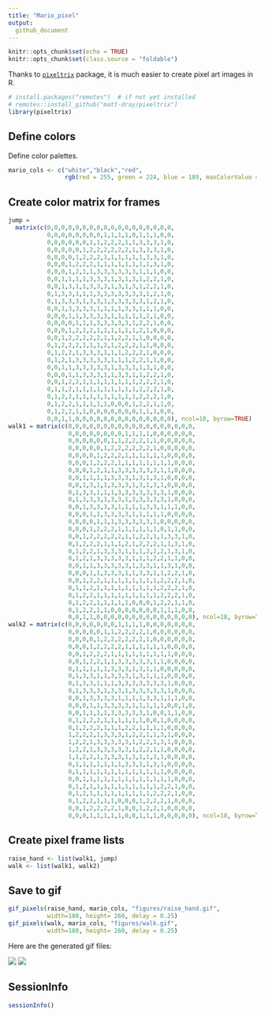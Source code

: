 ```yaml
---
title: "Mario_pixel"
output:
  github_document
---
```


```r
knitr::opts_chunk$set(echo = TRUE)
knitr::opts_chunk$set(class.source = "foldable")
```

Thanks to [`pixeltrix`](https://github.com/matt-dray/pixeltrix) package, it is much easier to create pixel art images in R.


```r
# install.packages("remotes")  # if not yet installed
# remotes::install_github("matt-dray/pixeltrix")
library(pixeltrix)
```

## Define colors

Define color palettes. 

```r
mario_cols <- c("white","black","red",
                rgb(red = 255, green = 224, blue = 189, maxColorValue = 255))
```

## Create color matrix for frames

```r
jump =
  matrix(c(0,0,0,0,0,0,0,0,0,0,0,0,0,0,0,0,0,0,
           0,0,0,0,0,0,0,0,1,1,1,1,0,1,1,1,0,0,
           0,0,0,0,0,0,1,1,2,2,2,1,1,3,3,3,1,0,
           0,0,0,0,0,1,2,2,2,2,2,2,1,3,3,3,1,0,
           0,0,0,0,1,2,2,2,1,1,1,1,1,1,3,3,1,0,
           0,0,0,1,2,2,2,1,1,1,1,1,1,1,1,3,1,0,
           0,0,0,1,2,1,1,3,3,3,3,3,3,1,1,1,0,0,
           0,0,1,1,1,1,3,3,3,1,3,1,3,1,2,2,1,0,
           0,0,1,3,1,1,3,3,3,1,3,1,3,1,2,2,1,0,
           0,1,3,3,1,1,1,3,3,3,3,3,3,3,1,2,1,0,
           0,1,3,3,3,1,3,3,1,3,3,3,3,3,1,2,1,0,
           0,0,1,3,3,3,3,1,1,1,1,3,3,1,1,1,0,0,
           0,0,0,1,1,3,3,3,3,1,1,1,1,1,2,1,0,0,
           0,0,0,0,1,1,1,3,3,3,3,3,1,2,2,1,0,0,
           0,0,0,1,2,2,2,1,1,1,1,1,1,2,1,0,0,0,
           0,0,1,2,2,2,2,2,1,1,2,2,1,1,0,0,0,0,
           0,1,2,2,2,1,1,1,2,1,2,2,2,1,1,0,0,0,
           0,1,2,2,1,3,3,3,1,1,1,2,2,2,1,0,0,0,
           0,1,2,1,3,3,3,3,3,1,1,1,2,2,1,1,0,0,
           0,0,1,1,3,3,3,3,3,1,3,3,1,1,3,1,0,0,
           0,0,0,1,1,3,3,3,1,1,3,3,1,1,2,2,1,0,
           0,0,1,2,2,1,1,1,1,1,1,1,1,2,2,2,1,0,
           0,1,1,2,1,1,1,1,1,1,1,1,1,2,2,2,1,0,
           0,1,2,2,1,1,1,1,1,1,1,1,1,2,2,2,1,0,
           0,1,2,2,1,1,1,1,1,0,0,0,1,2,2,1,1,0,
           0,1,2,2,1,1,0,0,0,0,0,0,0,1,1,1,0,0,
           0,0,1,1,0,0,0,0,0,0,0,0,0,0,0,0,0,0), ncol=18, byrow=TRUE)
walk1 = matrix(c(0,0,0,0,0,0,0,0,0,0,0,0,0,0,0,0,0,0,
                 0,0,0,0,0,0,0,0,1,1,1,1,0,0,0,0,0,0,
                 0,0,0,0,0,0,1,1,2,2,2,1,1,0,0,0,0,0,
                 0,0,0,0,0,1,2,2,2,2,2,2,1,0,0,0,0,0,
                 0,0,0,0,1,2,2,2,1,1,1,1,1,1,0,0,0,0,
                 0,0,0,1,2,2,2,1,1,1,1,1,1,1,1,0,0,0,
                 0,0,0,1,2,1,1,3,3,3,3,3,3,1,1,0,0,0,
                 0,0,1,1,1,1,3,3,3,1,3,1,3,1,0,0,0,0,
                 0,0,1,3,1,1,3,3,3,1,3,1,3,1,0,0,0,0,
                 0,1,3,3,1,1,1,3,3,3,3,3,3,3,1,0,0,0,
                 0,1,3,3,3,1,3,3,1,3,3,3,3,3,1,0,0,0,
                 0,0,1,3,3,3,3,1,1,1,1,3,3,1,1,1,0,0,
                 0,0,0,1,1,3,3,3,3,1,1,1,1,1,0,0,0,0,
                 0,0,0,0,1,1,1,3,3,3,3,3,1,0,0,0,0,0,
                 0,0,0,1,2,2,2,1,1,1,1,1,1,0,1,1,0,0,
                 0,0,1,2,2,2,2,2,1,1,2,2,1,1,3,3,1,0,
                 0,1,2,2,2,1,1,1,2,1,2,2,2,1,1,3,1,0,
                 0,1,2,2,1,3,3,3,1,1,1,2,2,2,1,3,1,0,
                 0,1,2,1,3,3,3,3,3,1,1,1,2,2,1,1,0,0,
                 0,0,1,1,3,3,3,3,3,1,3,3,1,1,3,1,0,0,
                 0,0,0,1,1,3,3,3,1,1,3,3,1,1,2,2,1,0,
                 0,0,1,2,2,1,1,1,1,1,1,1,1,2,2,2,1,0,
                 0,1,1,2,1,1,1,1,1,1,1,1,1,2,2,2,1,0,
                 0,1,2,2,1,1,1,1,1,1,1,1,1,2,2,2,1,0,
                 0,1,2,2,1,1,1,1,1,0,0,0,1,2,2,1,1,0,
                 0,1,2,2,1,1,0,0,0,0,0,0,0,1,1,1,0,0,
                 0,0,1,1,0,0,0,0,0,0,0,0,0,0,0,0,0,0), ncol=18, byrow=TRUE)
walk2 = matrix(c(0,0,0,0,0,0,0,1,1,1,1,0,0,0,0,0,0,0,
                 0,0,0,0,0,1,1,2,2,2,2,1,0,0,0,0,0,0,
                 0,0,0,0,1,2,2,2,2,2,2,1,0,0,0,0,0,0,
                 0,0,0,1,2,2,2,2,1,1,1,1,1,1,0,0,0,0,
                 0,0,1,2,2,2,1,1,1,1,1,1,1,1,1,0,0,0,
                 0,0,1,2,2,1,1,3,3,3,3,3,1,1,0,0,0,0,
                 0,1,1,1,1,1,3,3,3,1,3,1,1,0,0,0,0,0,
                 0,1,3,3,1,1,3,3,3,1,3,1,1,1,0,0,0,0,
                 0,1,3,3,1,1,1,3,3,3,3,3,3,3,1,0,0,0,
                 0,1,3,3,3,1,3,3,1,3,3,3,3,3,1,0,0,0,
                 0,0,1,3,3,3,3,1,1,1,1,3,3,1,1,1,0,0,  
                 0,0,0,1,1,3,3,3,3,1,1,1,1,1,0,0,1,0,
                 0,0,1,1,1,1,3,3,3,3,3,1,0,0,1,1,0,0,
                 0,1,2,2,2,1,1,1,1,1,1,0,0,1,0,0,0,0,
                 0,1,2,2,2,1,1,1,2,2,1,1,1,1,0,0,0,0,
                 1,2,2,2,1,3,3,3,1,2,2,1,1,3,1,0,0,0,
                 1,2,2,1,3,3,3,3,3,1,2,2,1,3,1,0,0,0,
                 1,2,2,1,3,3,3,3,3,1,2,2,1,1,0,0,0,0,
                 1,1,2,2,1,3,3,3,1,3,1,1,3,1,0,0,0,0,
                 0,1,1,1,1,1,1,1,3,3,1,1,3,1,0,0,0,0,
                 0,1,1,1,1,1,1,1,1,1,1,1,1,1,0,0,0,0,
                 0,0,1,1,1,1,1,1,1,1,1,1,1,1,1,0,0,0,
                 0,1,2,1,1,1,1,1,1,1,1,1,1,2,2,1,0,0,
                 0,1,2,1,1,1,1,1,1,1,1,1,2,2,2,1,0,0,
                 0,1,2,2,1,1,1,0,0,0,1,2,2,2,1,0,0,0,
                 0,0,1,2,2,2,2,1,0,0,1,2,2,1,0,0,0,0,
                 0,0,0,1,1,1,1,1,0,0,1,1,1,0,0,0,0,0), ncol=18, byrow=TRUE)
```

## Create pixel frame lists

```r
raise_hand <- list(walk1, jump)
walk <- list(walk1, walk2)
```


## Save to gif


```r
gif_pixels(raise_hand, mario_cols, "figures/raise_hand.gif", 
           width=180, height= 260, delay = 0.25)
gif_pixels(walk, mario_cols, "figures/walk.gif", 
           width=180, height= 260, delay = 0.25)
```


Here are the generated gif files:

![](figures/raise_hand.gif)
![](figures/walk.gif)


## SessionInfo

```r
sessionInfo()
```

